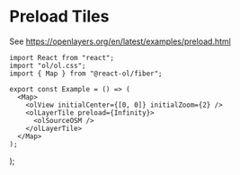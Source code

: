 # Preload Tiles

See https://openlayers.org/en/latest/examples/preload.html

```tsx
import React from "react";
import "ol/ol.css";
import { Map } from "@react-ol/fiber";

export const Example = () => (
  <Map>
    <olView initialCenter={[0, 0]} initialZoom={2} />
    <olLayerTile preload={Infinity}>
      <olSourceOSM />
    </olLayerTile>
  </Map>
);
```


  <Map className="rounded-xl overflow-hidden">
    <olView initialCenter={[0, 0]} initialZoom={2} />
    <olLayerTile preload={Infinity}>
      <olSourceOSM />
    </olLayerTile>
  </Map>
);

<Example />

